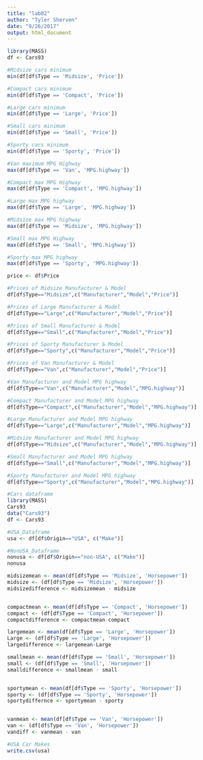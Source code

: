 ```yaml
---
title: "lab02"
author: "Tyler Sherven"
date: "9/26/2017"
output: html_document
---
```


```r
library(MASS)
df <- Cars93

#Midsize cars minimum
min(df[df$Type == 'Midsize', 'Price'])

#Compact cars minimum
min(df[df$Type == 'Compact', 'Price'])

#Large cars minimum
min(df[df$Type == 'Large', 'Price'])

#Small cars minimum
min(df[df$Type == 'Small', 'Price'])

#Sporty cars minimum
min(df[df$Type == 'Sporty', 'Price'])

#Van maximum MPG Highway
max(df[df$Type == 'Van', 'MPG.highway'])

#Compact max MPG Highway
max(df[df$Type == 'Compact', 'MPG.highway'])

#Large max MPG highway
max(df[df$Type == 'Large', 'MPG.highway'])

#Midsize max MPG highway
max(df[df$Type == 'Midsize', 'MPG.highway'])

#Small max MPG Highway
max(df[df$Type == 'Small', 'MPG.highway'])

#Sporty max MPG highway
max(df[df$Type == 'Sporty', 'MPG.highway'])

price <- df$Price

#Prices of Midsize Manufacturer & Model
df[df$Type=="Midsize",c("Manufacturer","Model","Price")]

#Prices of Large Manufacturer & Model
df[df$Type=="Large",c("Manufacturer","Model","Price")]

#Prices of Small Manufacturer & Model
df[df$Type=="Small",c("Manufacturer","Model","Price")]

#Prices of Sporty Manufacturer & Model
df[df$Type=="Sporty",c("Manufacturer","Model","Price")]

#Prices of Van Manufacturer & Model
df[df$Type=="Van",c("Manufacturer","Model","Price")]

#Van Manufacturer and Model MPG highway
df[df$Type=="Van",c("Manufacturer","Model","MPG.highway")]

#Compact Manufacturer and Model MPG highway
df[df$Type=="Compact",c("Manufacturer","Model","MPG.highway")]

#Large Manufacturer and Model MPG highway
df[df$Type=="Large",c("Manufacturer","Model","MPG.highway")]

#Midsize Manufacturer and Model MPG highway
df[df$Type=="Midsize",c("Manufacturer","Model","MPG.highway")]

#Small Manufacturer and Model MPG highway
df[df$Type=="Small",c("Manufacturer","Model","MPG.highway")]

#Sporty Manufacturer and Model MPG highway
df[df$Type=="Sporty",c("Manufacturer","Model","MPG.highway")]

#Cars dataframe
library(MASS)
Cars93
data("Cars93")
df <- Cars93

#USA_Dataframe
usa <- df[df$Origin=="USA", c("Make")]

#NonUSA_Dataframe
nonusa <- df[df$Origin=="non-USA", c("Make")]
nonusa

midsizemean <- mean(df[df$Type == 'Midsize', 'Horsepower'])
midsize <- (df[df$Type == 'Midsize', 'Horsepower'])
midsizedifference <- midsizemean - midsize 


compactmean <- mean(df[df$Type == 'Compact', 'Horsepower'])
compact <- (df[df$Type == 'Compact', 'Horsepower'])
compactdifference <- compactmean-compact

largemean <- mean(df[df$Type == 'Large', 'Horsepower'])
Large <- (df[df$Type == 'Large', 'Horsepower'])
largedifference <- largemean-Large

smallmean <- mean(df[df$Type == 'Small', 'Horsepower'])
small <- (df[df$Type == 'Small', 'Horsepower'])
smalldifference <- smallmean - small 


sportymean <- mean(df[df$Type == 'Sporty', 'Horsepower'])
sporty <- (df[df$Type == 'Sporty', 'Horsepower'])
sportydiffernce <- sportymean - sporty 


vanmean <- mean(df[df$Type == 'Van', 'Horsepower'])
van <- (df[df$Type == 'Van', 'Horsepower'])
vandiff <- vanmean - van 

#USA Car Makes
write.csv(usa)
```



